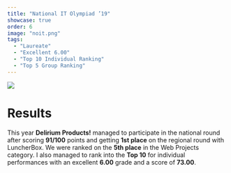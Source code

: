 ```yaml
---
title: "National IT Olympiad ’19"
showcase: true
order: 6
image: "noit.png"
tags:
  - "Laureate"
  - "Excellent 6.00"
  - "Top 10 Individual Ranking"
  - "Top 5 Group Ranking"
---
```


![](/noit.png)

# Results

This year **Delirium Products!** managed to participate in the national round after scoring **91/100** points and getting **1st place** on the regional round with LuncherBox.
We were ranked on the **5th place** in the Web Projects category.
I also managed to rank into the **Top 10** for individual performances with an excellent **6.00** grade and a score of **73.00**.

